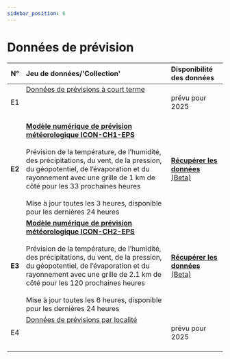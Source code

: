 ```yaml
---
sidebar_position: 6
---
```


# Données de prévision

| N°     | Jeu de données/'Collection' | Disponibilité des données |
|:------:|:---------|:---------|
| E1     | [Données de prévisions à court terme](/e-forecast-data/e1-short-term-forecast-data) <br></br>  <br></br> | prévu pour 2025 |
| **E2** | [**Modèle numérique de prévision météorologique ICON-CH1-EPS**](/e-forecast-data/e2-e3-numerical-weather-forecasting-model) <br></br> Prévision de la température, de l’humidité, des précipitations, du vent, de la pression, du géopotentiel, de l’évaporation et du rayonnement avec une grille de 1 km de côté pour les 33 prochaines heures <br></br> Mise à jour toutes les 3 heures, disponible pour les dernières 24 heures | [**Récupérer les données** (Beta)](/e-forecast-data/e2-e3-numerical-weather-forecasting-model?download-options=restapi#download-options) |
| **E3** | [**Modèle numérique de prévision météorologique ICON-CH2-EPS**](/e-forecast-data/e2-e3-numerical-weather-forecasting-model) <br></br> Prévision de la température, de l’humidité, des précipitations, du vent, de la pression, du géopotentiel, de l’évaporation et du rayonnement avec une grille de 2.1 km de côté pour les 120 prochaines heures <br></br> Mise à jour toutes les 6 heures, disponible pour les dernières 24 heures | [**Récupérer les données** (Beta)](/e-forecast-data/e2-e3-numerical-weather-forecasting-model?download-options=restapi#download-options) |
| E4     | [Données de prévisions par localité](/e-forecast-data/e4-local-forecast-data) <br></br>  <br></br> | prévu pour 2025 |

